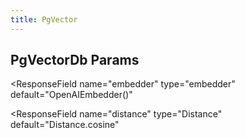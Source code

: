 ```yaml
---
title: PgVector
---
```


## PgVectorDb Params

<ResponseField name="collection" type="str"></ResponseField>
<ResponseField name="schema" type="str" default="ai"></ResponseField>
<ResponseField name="db_url" type="str" default="None"></ResponseField>
<ResponseField name="db_engine" type="Engine" default="None"></ResponseField>
<ResponseField
  name="embedder"
  type="embedder"
  default="OpenAIEmbedder()"
></ResponseField>
<ResponseField
  name="distance"
  type="Distance"
  default="Distance.cosine"
></ResponseField>
<ResponseField name="index" type="Union" default="HNSW()"></ResponseField>
